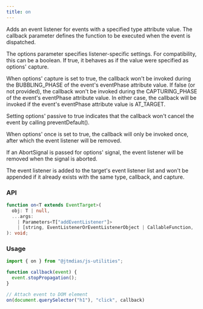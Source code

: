 ```yaml
---
title: on
---
```


Adds an event listener for events with a specified type attribute value. The callback parameter defines the function to be executed when the event is dispatched.

The options parameter specifies listener-specific settings. For compatibility, this can be a boolean. If true, it behaves as if the value were specified as options' capture.

When options' capture is set to true, the callback won't be invoked during the BUBBLING_PHASE of the event's eventPhase attribute value. If false (or not provided), the callback won't be invoked during the CAPTURING_PHASE of the event's eventPhase attribute value. In either case, the callback will be invoked if the event's eventPhase attribute value is AT_TARGET.

Setting options' passive to true indicates that the callback won't cancel the event by calling preventDefault().

When options' once is set to true, the callback will only be invoked once, after which the event listener will be removed.

If an AbortSignal is passed for options' signal, the event listener will be removed when the signal is aborted.

The event listener is added to the target's event listener list and won't be appended if it already exists with the same type, callback, and capture.

### API

```typescript
function on<T extends EventTarget>(
  obj: T | null,
  ...args:
    | Parameters<T["addEventListener"]>
    | [string, EventListenerOrEventListenerObject | CallableFunction, ...any]
): void;
```

### Usage

```typescript
import { on } from "@jtmdias/js-utilities";

function callback(event) {
  event.stopPropagation();
}

// Attach event to DOM element
on(document.querySelector("h1"), "click", callback)

```
